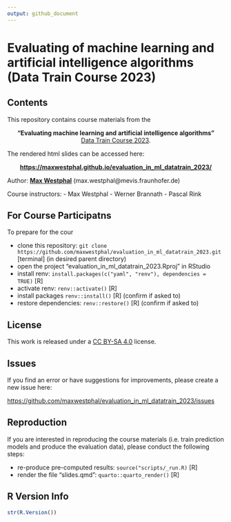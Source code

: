 ```yaml
---
output: github_document
---
```


# Evaluating of machine learning and artificial intelligence algorithms (Data Train Course 2023)

<!-- badges: start -->
<!-- badges: end -->


## Contents

This repository contains course materials from the 

<center>

**"Evaluating machine learning and artificial intelligence algorithms"** </br>
[Data Train Course 2023](https://www.bremen-research.de/data-train/courses/course-catalogue/course-details?event_id=45). 

</center>

The rendered html slides can be accessed here:
<center>

**<https://maxwestphal.github.io/evaluation_in_ml_datatrain_2023/>**

</center>

Author: [**Max Westphal**](https://www.linkedin.com/in/maxwestphal/) (max.westphal@mevis.fraunhofer.de)

Course instructors:
- Max Westphal
- Werner Brannath
- Pascal Rink

## For Course Participatns

To prepare for the cour

- clone this repository: `git clone https://github.com/maxwestphal/evaluation_in_ml_datatrain_2023.git` [terminal] (in desired parent directory)
- open the project "evaluation_in_ml_datatrain_2023.Rproj" in RStudio
- install renv: `install.packages(c("yaml", "renv"), dependencies = TRUE)` [R]
- activate renv: `renv::activate()` [R]
- install packages `renv::install()` [R] (confirm if asked to)
- restore dependencies: `renv::restore()` [R] (confirm if asked to)


## License

This work is released under a [CC BY-SA 4.0](https://creativecommons.org/licenses/by-sa/4.0/) license.


## Issues

If you find an error or have suggestions for improvements, please create a new issue here:

<https://github.com/maxwestphal/evaluation_in_ml_datatrain_2023/issues>

## Reproduction

If you are interested in reproducing the course materials (i.e. train prediction models and produce the evaluation data), please conduct the following steps:

- re-produce pre-computed results: `source("scripts/_run.R)` [R]
- render the file "slides.qmd": `quarto::quarto_render()` [R]


## R Version Info

```r
str(R.Version())
```







